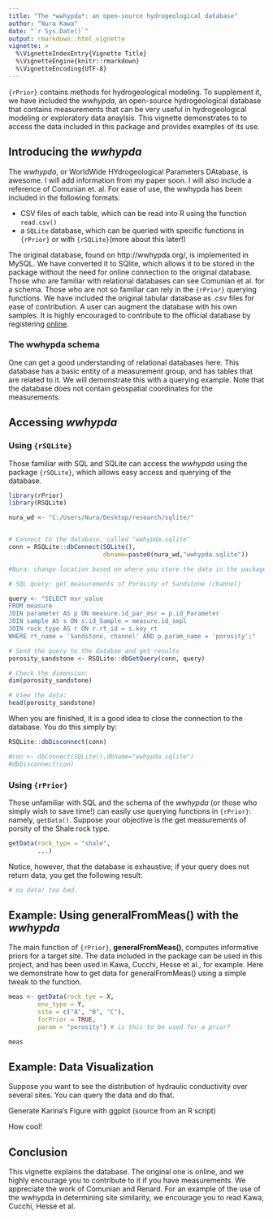 ```yaml
---
title: "The *wwhypda*: an open-source hydrogeological database"
author: "Nura Kawa"
date: "`r Sys.Date()`"
output: rmarkdown::html_vignette
vignette: >
  %\VignetteIndexEntry{Vignette Title}
  %\VignetteEngine{knitr::rmarkdown}
  %\VignetteEncoding{UTF-8}
---
```


`{rPrior}` contains methods for hydrogeological modeling. To supplement it, we have included the *wwhypda*, an open-source hydrogeological database that contains measurements that can be very useful in hydrogeological modeling or exploratory data anaylsis. This vignette demonstrates to to access the data included in this package and provides examples of its use. 


## Introducing the *wwhypda*

The *wwhypda*, or WorldWide HYdrogeological Parameters DAtabase, is awesome. I will add information from my paper soon. I will also include a reference of Comunian et. al. For ease of use, the wwhypda has been included in the following formats: 

* CSV files of each table, which can be read into R using the function `read.csv()`  
* a `SQLite` database, which can be queried with specific functions in `{rPrior}` or with `{rSQLite}`(more about this later!)  

The original database, found on http://wwhypda.org/, is implemented in MySQL. We have converted it to SQlite, which allows it to be stored in the package without the need for online connection to the original database. Those who are familiar with relational databases can see Comunian et al. for a schema. Those who are not so familiar can rely in the `{rPrior}` querying functions. We have included the original tabular database as .csv files for ease of contribution. A user can augment the database with his own samples. It is highly encouraged to contribute to the official database by registering [online](http://wwhypda.org/).

### The wwhypda schema

One can get a good understanding of relational databases here. This database has a basic entity of a measurement group, and has tables that are related to it. We will demonstrate this with a querying example. Note that the database does not contain geospatial coordinates for the measurements.


## Accessing *wwhypda*  

### Using `{rSQLite}`  

Those familiar with SQL and SQLite can access the *wwhypda* using the package `{rSQLite}`, which allows easy access and querying of the database.  

```r
library(rPrior)
library(RSQLite)

nura_wd <- "C:/Users/Nura/Desktop/research/sqlite/"


# Connect to the database, called "wwhypda.sqlite"
conn = RSQLite::dbConnect(SQLite(), 
                          dbname=paste0(nura_wd,"wwhypda.sqlite")) 

#Nura: change location based on where you store the data in the package

# SQL query: get measurements of Porosity of Sandstone (channel)

query <- "SELECT msr_value
FROM measure
JOIN parameter AS p ON measure.id_par_msr = p.id_Parameter
JOIN sample AS s ON s.id_Sample = measure.id_smpl
JOIN rock_type AS r ON r.rt_id = s.key_rt
WHERE rt_name = 'Sandstone, channel' AND p.param_name = 'porosity';"

# Send the query to the databse and get results
porosity_sandstone <- RSQLite::dbGetQuery(conn, query)

# Check the dimension: 
dim(porosity_sandstone)

# View the data: 
head(porosity_sandstone)

```


When you are finished, it is a good idea to close the connection to the database. You do this simply by: 

```r

RSQLite::dbDisconnect(conn)

#con <- dbConnect(SQLite(),dbname="wwhypda.sqlite")
#dbDisconnect(con)
```


### Using `{rPrior}`  

Those unfamiliar with SQL and the schema of the *wwhypda* (or those who simply wish to save time!) can easily use querying functions in `{rPrior}`: namely, `getData()`. Suppose your objective is the get measurements of porsity of the Shale rock type.

```r

getData(rock_type = "shale",
        ...)
```

Notice, however, that the database is exhaustive; if your query does not return data, you get the following result:  


```r

# no data! too bad. 

```

## Example: Using **generalFromMeas()** with the *wwhypda*

The main function of `{rPrior}`, **generalFromMeas()**, computes informative priors for a target site. The data included in the package can be used in this project, and has been used in Kawa, Cucchi, Hesse et al., for example. Here we demonstrate how to get data for generalFromMeas() using a simple tweak to the function.  

```r

meas <- getData(rock_tye = X, 
        env_type = Y, 
        site = c("A", "B", "C"),
        forPrior = TRUE,
        param = "porosity") # is this to be used for a prior?

meas

```



## Example: Data Visualization 


Suppose you want to see the distribution of hydraulic conductivity over several sites. You can query the data and do that. 

Generate Karina's Figure with ggplot (source from an R script)

How cool!


## Conclusion 

This vignette explains the database. The original one is online, and we highly encourage you to contribute to it if you have measurements. We appreciate the work of Comunian and Renard. For an example of the use of the wwhypda in determining site similarity, we encourage you to read Kawa, Cucchi, Hesse et al. 


